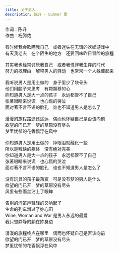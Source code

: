```yaml
---
title: 关于男人
description: 陈升 - Summer 夏
---
```


作词：陈升<br />作曲：杨腾佑<br /><br />有时候我会欺瞒我自己　或者迷失在无谓的欢娱游戏中<br />有天我老去　在个陌生的地方　还要回味昨日冒险的旅程<br /><br />其实我也经常讨厌我自己　或者我怪罪我生存的时代<br />努力的找理由　解释男人的驿动　也常常一个人躲藏起来<br /><br />我听说男人是用土做的　身子里少了块骨头<br />他们用脑子来思考　有颗飘移的心<br />妳知道男人是大一点的孩子　永远都管不了自己<br />张著眼睛来说谎　也心慌的哭泣<br />面对著不言不语的脸孔　谁也不知道男人是怎么了<br /><br />漫漫的旅程路途还遥远　偶而也怀疑自己是否该向前<br />欲望的门已开　梦的草原没有尽头<br />梦里忧郁的花香飘浮在风中<br /><br />你知道男人是用土做的　掉眼泪就融化一些<br />所以是残缺的躯体　没有绝对完美<br />你知道男人是大一点的孩子　永远都管不了自己<br />张著眼睛来说谎　也心慌的哭泣<br />面对著不言不语的脸孔　谁也不知道男人是怎么了<br /><br />没有玩具的孩子最落寞　可是没有梦的男人是什么<br />欲望的门已开　梦的草原没有尽头<br />风里有些雨丝沾上了眼眸<br /><br />告别的汽笛声轻轻的又响起了<br />生命的列车滑过了妳心田<br />Wine, Woman and War 是男人永远的最爱<br />我只想静静的躺在妳身边<br /><br />漫漫的旅程终点在哪里　偶而也怀疑自己是否该向前<br />欲望的门已开　梦的草原没有尽头<br />梦里忧郁的花香飘浮在风中
